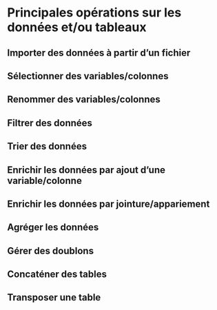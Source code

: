 # Principales opérations sur les données et/ou tableaux {.backgroundTitre}


## Importer des données à partir d’un fichier

## Sélectionner des variables/colonnes

## Renommer des variables/colonnes

## Filtrer des données

## Trier des données

## Enrichir les données par ajout d’une variable/colonne

## Enrichir les données par jointure/appariement

## Agréger les données

## Gérer des doublons

## Concaténer des tables

## Transposer une table
